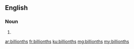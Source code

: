 ==English==

===Noun===
{{head|en|plural}}

# {{plural of|billionth|lang=en|nocat=1}}

[[ar:billionths]]
[[fr:billionths]]
[[ku:billionths]]
[[mg:billionths]]
[[my:billionths]]